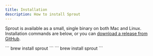 ```yaml
---
title: Installation
description: How to install Sprout
---
```



Sprout is available as a small, single binary on both Mac and Linux. Installation commands are below, or you can [download a release from GitHub](https://github.com/talss89/sprout/releases).

<Tabs>
  <TabItem label="Mac">
    ```
    brew install sprout
    ```
</TabItem>
  <TabItem label="Linux">
     ```
     brew install sprout
     ```
  </TabItem>
</Tabs>
